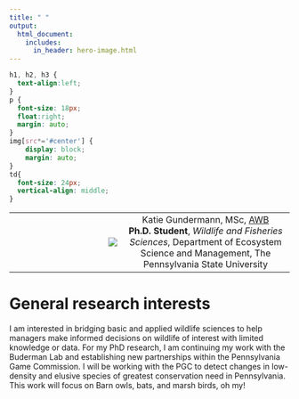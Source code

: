```yaml
---
title: " "
output:
  html_document:
    includes:
      in_header: hero-image.html
---
```


```css
h1, h2, h3 {
  text-align:left;
}
p {
  font-size: 18px;
  float:right;
  margin: auto;
}
img[src*='#center'] { 
    display: block;
    margin: auto;
}
td{
  font-size: 24px;
  vertical-align: middle;
}
```

 |
-: | :-:
![ ](photos/kpgund_circle.png) | Katie Gundermann, MSc, [AWB](https://wildlife.org/learn/professional-development-certification/certification-programs/) \
**Ph.D. Student**, *Wildlife and Fisheries Sciences*, Department of Ecosystem Science and Management, The Pennsylvania State University


# General research interests
I am interested in bridging basic and applied wildlife sciences to help managers make informed decisions on wildlife of interest with limited knowledge or data.
For my PhD research, I am continuing my work with the Buderman Lab and establishing new partnerships within the Pennsylvania Game Commission. I will be working with the PGC to detect changes in low-density and elusive species of greatest conservation need in Pennsylvania. This work will focus on Barn owls, bats, and marsh birds, oh my!

<!-- # Find me at..  -->
<!--  | |      -->
<!-- :-: | :-: | :-: -->
<!-- [QWEL Lab](https://fbuderman.net/) | [Google Scholar](https://scholar.google.com/citations?hl=en&user=C-XyyTYAAAAJ&view_op=list_works&gmla=AJsN-F7JDyCeDfHQY1_JhEsYCBmO1dksu8PVMim_TbJJqhgEl2jxAqnEEhmR5HsmrPi9uIhIsOQTqo5J-5QB6YP_EIJ-qGfBsAlT8GySTbbIBKcbjbBqVCc) | [Twitter](https://twitter.com/kpgund) -->